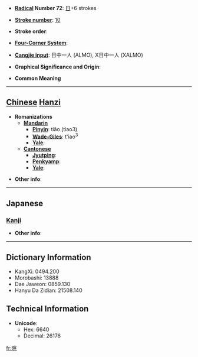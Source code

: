 * '''[[Wiktionary:Chinese radical index| Radical]] Number 72''': [[Wiktionary:Chinese radical index 日|日]]+6 strokes

* '''[[Wiktionary:Chinese total strokes index|Stroke number]]''': [[Wiktionary:Chinese total strokes index 10|10]]

* '''Stroke order''': 

* '''[[Wiktionary:Chinese four corner index|Four-Corner System]]''': 

* '''[[Wiktionary:Chinese Cangjie index|Cangjie input]]''': 日中一人 (ALMO), X日中一人 (XALMO)

* '''Graphical Significance and Origin''': 

* '''Common Meaning'''

----

== [[Chinese]] [[Hanzi]] ==

* '''Romanizations'''
** '''[[Mandarin]]'''
*** '''[[Pinyin]]''': tiǎo (tiao3)
*** '''[[Wade-Giles]]''': t'iao<sup>3</sup>
*** '''[[Yale]]''': 
** '''[[Cantonese]]'''
*** '''[[Jyutping]]''':
*** '''[[Penkyamp]]''': 
*** '''[[Yale]]''': 

* '''Other info''': 

----

==Japanese==
===[[Kanji]]===
{{kanji|on readings=[[ちょう]] (chō)|kun readings=[[あきらか]] (akiraka)}}

* '''Other info''':  

----

== Dictionary Information ==

* KangXi: 0494.200
* Morobashi: 13888
* Dae Jaweon: 0859.130
* Hanyu Da Zidian: 21508.140

== Technical Information ==

* '''Unicode''':
** Hex: 6640
** Decimal: 26176

[[fr:晀]]